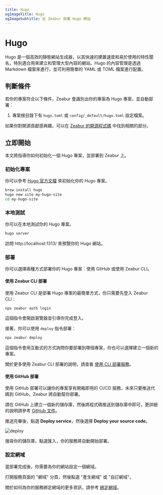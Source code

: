 ```yaml
---
title: Hugo
ogImageTitle: Hugo
ogImageSubtitle: 在 Zeabur 部署 Hugo 網站
---
```


# Hugo

Hugo 是一個高效的靜態網站生成器，以其快速的建置速度和易於使用的特性聞名，特別適合用來建立和管理大型內容的網站。Hugo 的內容管理是透過 Markdown 檔案來進行，並可利用簡單的 YAML 或 TOML 檔案進行配置。

## 判斷條件

若你的專案符合以下條件，Zeabur 會識別出你的專案為 Hugo 專案，並自動部署：

1. 專案根目錄下有 `hugo.toml` 或 `config/_default/hugo.toml` 設定檔案。

如果你對開源貢獻感興趣，可以在 [Zeabur 的開源程式碼](https://github.com/zeabur) 中找到相關的部分。

## 立即開始

本文將指導你如何初始化一個 Hugo 專案，並部署到 Zeabur 上。

### 初始化專案

你可以參考 [Hugo 官方文檔](https://gohugo.io/getting-started/) 來初始化你的 Hugo 專案。

```bash
brew install hugo
hugo new site my-hugo-site
cd my-hugo-site
```

### 本地測試

你可以在本地測試你的 Hugo 專案。

```bash
hugo server
```

訪問 http://localhost:1313/ 來預覽你的 Hugo 網站。

### 部署

你可以選擇兩種方式部署你的 Hugo 專案：使用 GitHub 或使用 Zeabur CLI。

#### 使用 Zeabur CLI 部署

使用 Zeabur CLI 是部署 Hugo 專案的最簡單方式，你只需要先登入 Zeabur CLI：

```bash
npx zeabur auth login
```

這個指令會開啟瀏覽器並引導你完成登入。

接著，你可以使用 `deploy` 指令部署：

```bash
npx zeabur deploy
```

這個指令會用互動式的方式詢問你要部署到哪個專案，你也可以選擇建立一個新的專案。

關於更多使用 Zeabur CLI 部署的說明，請查看 [使用 CLI 部署服務](../deploy/deploy-with-cli)。

#### 使用 GitHub 部署

使用 GitHub 部署可以讓你的專案享有開箱即用的 CI/CD 服務，未來只要推送代碼到 GitHub，Zeabur 將自動幫你部署。

請在 GitHub 上建立一個新的儲存庫，然後將程式碼推送到儲存庫中即可，更詳細的說明請參考 [GitHub 文件](https://docs.github.com/en/github/importing-your-projects-to-github/adding-an-existing-project-to-github-using-the-command-line)。

推送完畢後，點選 **Deploy service**，然後選擇 **Deploy your source code**。

![deploy](/deploy/common/select-service.en-US.png)

搜尋你的儲存庫，點選匯入，你的服務將自動開始部署。

### 設定網域

當部署完成後，你需要為你的網站設定一個網域。

打開服務頁面的 "網域" 分頁，然後點選 "產生網域" 或 "自訂網域"。

關於如何為你的服務綁定網域的更多資訊，請參考 [綁定網域](../deploy/domain-binding)。
